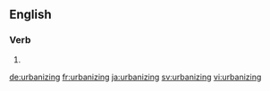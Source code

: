
==English==

===Verb===
{{head|en}}

# {{present participle of|urbanize|lang=en}}

[[de:urbanizing]]
[[fr:urbanizing]]
[[ja:urbanizing]]
[[sv:urbanizing]]
[[vi:urbanizing]]